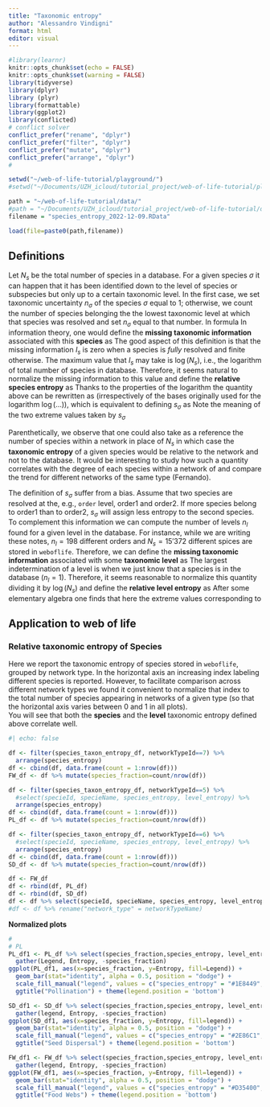 ```yaml
---
title: "Taxonomic entropy"
author: "Alessandro Vindigni"
format: html
editor: visual
---
```


```r
#library(learnr)
knitr::opts_chunk$set(echo = FALSE)
knitr::opts_chunk$set(warning = FALSE)
library(tidyverse)
library(dplyr)
library (plyr)
library(formattable)
library(ggplot2)
library(conflicted)
# conflict solver
conflict_prefer("rename", "dplyr")
conflict_prefer("filter", "dplyr")
conflict_prefer("mutate", "dplyr")
conflict_prefer("arrange", "dplyr")
#

setwd("~/web-of-life-tutorial/playground/")
#setwd("~/Documents/UZH_icloud/tutorial_project/web-of-life-tutorial/playground/")

path = "~/web-of-life-tutorial/data/"
#path = "~/Documents/UZH_icloud/tutorial_project/web-of-life-tutorial/data/"
filename = "species_entropy_2022-12-09.RData"

load(file=paste0(path,filename))

```

## Definitions

Let $N_s$ be the total number of species in a database. For a given species $\sigma$ it can happen that it has been identified down to the level of species or subspecies but only up to a certain taxonomic level. In the first case, we set taxonomic uncertainty $n_\sigma$ of the species $\sigma$ equal to 1; otherwise, we count the number of species belonging the the lowest taxonomic level at which that species was resolved and set $n_\sigma$ equal to that number. In formula \begin{equation}
\begin{cases}
&n_\sigma = 1  \\
&n_\sigma = \text{species in the lowest taxonomic level} 
\end{cases}
\end{equation} In information theory, one would define the **missing taxonomic information** associated with this **species** as \begin{equation}
I_\sigma = \log(n_\sigma)  
\end{equation} The good aspect of this definition is that the missing information $I_s$ is zero when a species is *fully* resolved and finite otherwise. The maximum value that $I_s$ may take is $\log(N_s)$, i.e., the logarithm of total number of species in database. Therefore, it seems natural to normalize the missing information to this value and define the **relative species entropy** as \begin{equation}
s_\sigma =\frac{\log(n_\sigma)}{\log(N_s)}  \,. 
\end{equation} Thanks to the properties of the logarithm the quantity above can be rewritten as \begin{equation}
s_\sigma =\log_{N_s}(n_\sigma) 
\end{equation} (irrespectively of the bases originally used for the logarithm $\log(\dots)$), which is equivalent to defining $s_\sigma$ as \begin{equation}
n_\sigma = N_s^{s_\sigma} \,. 
\end{equation} Note the meaning of the two extreme values taken by $s_\sigma$ \begin{equation}
\begin{cases}
&s_\sigma = 0 \quad  \text{taxonomy fully determined}  \\
&s_\sigma = 1 \quad  \text{taxonomy fully undetermined} 
\end{cases}
\end{equation}

Parenthetically, we observe that one could also take as a reference the number of species within a network in place of $N_s$ in which case the **taxonomic entropy** of a given species would be relative to the network and not to the database. It would be interesting to study how such a quantity correlates with the degree of each species within a network of and compare the trend for different networks of the same type (Fernando).

The definition of $s_\sigma$ suffer from a bias. Assume that two species are resolved at the, e.g., `order` level, order1 and order2. If more species belong to order1 than to order2, $s_\sigma$ will assign less entropy to the second species. To complement this information we can compute the number of levels $n_l$ found for a given level in the database. For instance, while we are writing these notes, $n_l = 198$ different orders and $N_s = 15'372$ different spices are stored in `weboflife`. Therefore, we can define the **missing taxonomic information** associated with some **taxonomic level** as \begin{equation}
I_l = \log(\frac{N_s}{n_l})   
\end{equation} The largest indetermination of a level is when we just know that a species is in the database ($n_l=1$). Therefore, it seems reasonable to normalize this quantity dividing it by $\log(N_s)$ and define the **relative level entropy** as \begin{equation}
s_l = \frac{\log(\frac{N_s}{n_l})}{\log(N_s)} = 1 - \log_{N_s}(n_l)  \,.
\end{equation} After some elementary algebra one finds that \begin{equation}
n_l = N_s^{1 -s_l}   \,, 
\end{equation} here the extreme values corresponding to \begin{equation}
\begin{cases}
&s_l = 0 \quad  \text{lowest possible taxonomic level (species/subspecies)}  \\
&s_l = 1 \quad  \text{taxonomic level unknown (the whole database)} \,.
\end{cases}
\end{equation}

## Application to web of life

### Relative taxonomic entropy of Species

Here we report the taxonomic entropy of species stored in `weboflife`, grouped by network type. In the horizontal axis an increasing index labeling different species is reported. However, to facilitate comparison across different network types we found it convenient to normalize that index to the total number of species appearing in networks of a given type (so that the horizontal axis varies between 0 and 1 in all plots).\
You will see that both the **species** and the **level** taxonomic entropy defined above correlate well.

```r
#| echo: false

df <- filter(species_taxon_entropy_df, networkTypeId==7) %>% 
  arrange(species_entropy) 
df <- cbind(df, data.frame(count = 1:nrow(df)))
FW_df <- df %>% mutate(species_fraction=count/nrow(df)) 

df <- filter(species_taxon_entropy_df, networkTypeId==5) %>% 
  #select(specieId, specieName, species_entropy, level_entropy) %>%
  arrange(species_entropy) 
df <- cbind(df, data.frame(count = 1:nrow(df)))
PL_df <- df %>% mutate(species_fraction=count/nrow(df)) 

df <- filter(species_taxon_entropy_df, networkTypeId==6) %>% 
  #select(specieId, specieName, species_entropy, level_entropy) %>%
  arrange(species_entropy) 
df <- cbind(df, data.frame(count = 1:nrow(df)))
SD_df <- df %>% mutate(species_fraction=count/nrow(df)) 

df <- FW_df
df <- rbind(df, PL_df)
df <- rbind(df, SD_df)
df <- df %>% select(specieId, specieName, species_entropy, level_entropy, networkTypeName, count, species_fraction)
#df <- df %>% rename("network_type" = networkTypeName)

```

**Normalized plots**

```r
# 
# PL 
PL_df1 <- PL_df %>% select(species_fraction,species_entropy, level_entropy) %>%  
  gather(Legend, Entropy, -species_fraction)
ggplot(PL_df1, aes(x=species_fraction, y=Entropy, fill=Legend)) +
  geom_bar(stat="identity", alpha = 0.5, position = "dodge") + 
  scale_fill_manual("legend", values = c("species_entropy" = "#1E8449", "level_entropy" = "#9B59B6")) + 
  ggtitle("Pollination") + theme(legend.position = 'bottom')
```

```r
SD_df1 <- SD_df %>% select(species_fraction,species_entropy, level_entropy) %>%  
  gather(legend, Entropy, -species_fraction)
ggplot(SD_df1, aes(x=species_fraction, y=Entropy, fill=legend)) +
  geom_bar(stat="identity", alpha = 0.5, position = "dodge") + 
  scale_fill_manual("legend", values = c("species_entropy" = "#2E86C1", "level_entropy" = "#9B59B6")) + 
  ggtitle("Seed Dispersal") + theme(legend.position = 'bottom')
```

```r
FW_df1 <- FW_df %>% select(species_fraction,species_entropy, level_entropy) %>%  
  gather(legend, Entropy, -species_fraction)
ggplot(FW_df1, aes(x=species_fraction, y=Entropy, fill=legend)) +
  geom_bar(stat="identity", alpha = 0.5, position = "dodge") + 
  scale_fill_manual("legend", values = c("species_entropy" = "#D35400", "level_entropy" = "#9B59B6")) + 
  ggtitle("Food Webs") + theme(legend.position = 'bottom')
```
